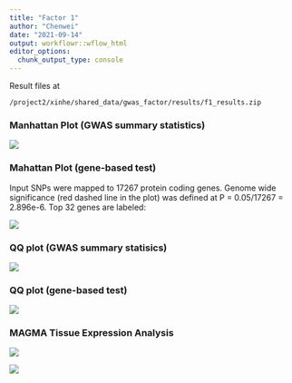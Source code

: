 ```yaml
---
title: "Factor 1"
author: "Chenwei"
date: "2021-09-14"
output: workflowr::wflow_html
editor_options:
  chunk_output_type: console
---
```


Result files at
```
/project2/xinhe/shared_data/gwas_factor/results/f1_results.zip
```

### Manhattan Plot (GWAS summary statistics)

![](pics/manhattan_FUMA_jobs144954.png)

### Mahattan Plot (gene-based test)

Input SNPs were mapped to 17267 protein coding genes. Genome wide significance (red dashed line in the plot) was defined at P = 0.05/17267 = 2.896e-6. Top 32 genes are labeled:

![](pics/geneManhattan_FUMA_jobs144954.png)

### QQ plot (GWAS summary statisics)

![](pics/QQplot_FUMA_jobs144954.png)

### QQ plot (gene-based test)

![](pics/geneQQplot_FUMA_jobs144954.png)

### MAGMA Tissue Expression Analysis

![](pics/magma_exp_gtex_v8_ts_general_avg_log2TPM_FUMA_jobs144954.png)

![](pics/magma_exp_gtex_v8_ts_avg_log2TPM_FUMA_jobs144954.png)

